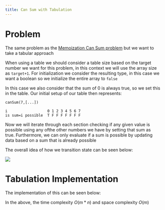 ---
title: Can Sum with Tabulation
---


# Problem

The same problem as the [Memoization Can Sum problem](/dynamic-programming/memoization/4-can-sum) but we want to take a tabular approach

When using a table we should consider a table size based on the target number we want for this problem, in this context we will use the array size as `target+1`. For initialization we consider the resulting type, in this case we want a boolean so we initialize the entire array to `false`

In this case we also consider that the sum of 0 is always true, so we set this in the table. Our initial setup of our table then represents:

```
canSum(7,[...])

i                  0 1 2 3 4 5 6 7
is sum=i possible  T F F F F F F F
```

Now we will iterate through each section checking if any given value is possible using any ofthe other numbers we have by setting that sum as true. Furthermore, we can only evaluate if a sum is possible by updating data based on a sum that is already possible

The overall idea of how we transition state can be seen below:

![](@assets/can-sum-table.png)

# Tabulation Implementation

The implementation of this can be seen below:

<Snippet path="dynamic-programming/tabulation/can-sum.ts" />

In the above, the time complexity $O(m*n)$ and space complexity $O(m)$
